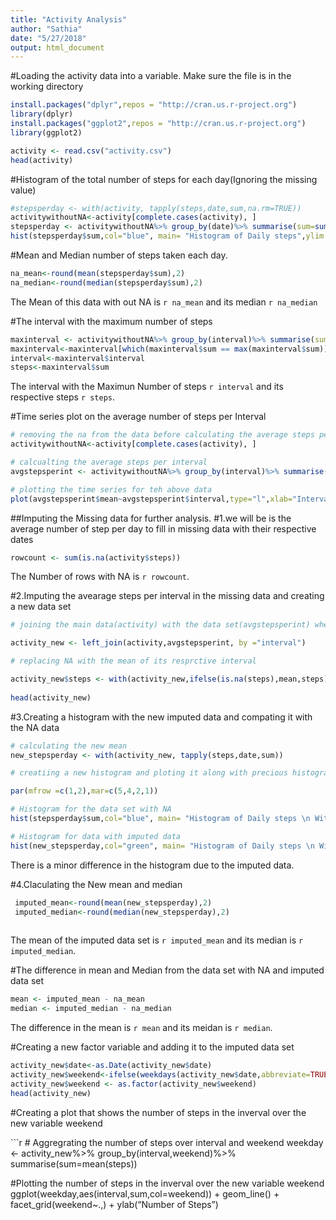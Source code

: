 ```yaml
---
title: "Activity Analysis"
author: "Sathia"
date: "5/27/2018"
output: html_document
---
```




#Loading the activity data into a variable. Make sure the file is in the working directory

```r
install.packages("dplyr",repos = "http://cran.us.r-project.org")
library(dplyr)
install.packages("ggplot2",repos = "http://cran.us.r-project.org")
library(ggplot2)
```

```r
activity <- read.csv("activity.csv")
head(activity)
```

#Histogram of the total number of steps for each day(Ignoring the missing value)

```r
#stepsperday <- with(activity, tapply(steps,date,sum,na.rm=TRUE))
activitywithoutNA<-activity[complete.cases(activity), ]
stepsperday <- activitywithoutNA%>% group_by(date)%>% summarise(sum=sum(steps))
hist(stepsperday$sum,col="blue", main= "Histogram of Daily steps",ylim =c(0,30), xlab="Number of Steps",ylab="Number of days")
```

#Mean and Median number of steps taken each day.

```r
na_mean<-round(mean(stepsperday$sum),2)
na_median<-round(median(stepsperday$sum),2)

```
The Mean of this data with out NA is `r na_mean` and its median `r na_median`

#The interval with the maximum number of steps 

```r
maxinterval <- activitywithoutNA%>% group_by(interval)%>% summarise(sum=sum(steps))
maxinterval<-maxinterval[which(maxinterval$sum == max(maxinterval$sum)),]
interval<-maxinterval$interval
steps<-maxinterval$sum
```
The interval with the Maximun Number of steps `r interval` and its respective steps `r steps`.

#Time series plot on the average number of steps per Interval

```r

# removing the na from the data before calculating the average steps per interval
activitywithoutNA<-activity[complete.cases(activity), ]

# calcualting the average steps per interval
avgstepsperint <- activitywithoutNA%>% group_by(interval)%>% summarise(mean=mean(steps))

# plotting the time series for teh above data
plot(avgstepsperint$mean~avgstepsperint$interval,type="l",xlab="Interval",ylab="Avg no of steps",col="red")
```

##Imputing the Missing data for further analysis.
  #1.we will be is the average number of step per day to fill in missing data with their respective dates
  
```r
rowcount <- sum(is.na(activity$steps))
```
The Number of rows with NA is `r rowcount`.

  #2.Imputing the avearage steps per interval in the missing data and creating a new data set
  
```r
# joining the main data(activity) with the data set(avgstepsperint) where NA was removed and mean was calculated.

activity_new <- left_join(activity,avgstepsperint, by ="interval")

# replacing NA with the mean of its resprctive interval

activity_new$steps <- with(activity_new,ifelse(is.na(steps),mean,steps))
                           
head(activity_new)

```

 #3.Creating a histogram with the new imputed data and compating it with the NA data
 
```r

# calculating the new mean 
new_stepsperday <- with(activity_new, tapply(steps,date,sum))

# creatiing a new histogram and ploting it along with precious histogram with NA data

par(mfrow =c(1,2),mar=c(5,4,2,1))

# Histogram for the data set with NA
hist(stepsperday$sum,col="blue", main= "Histogram of Daily steps \n Without NA data",ylim =c(0,40), xlab="Number of Steps",ylab="Number of days")

# Histogram for data with imputed data
hist(new_stepsperday,col="green", main= "Histogram of Daily steps \n With Imputed steps",ylim =c(0,40), xlab="Number of Steps",ylab="Number of days")

```
There is a minor difference in the histogram due to the imputed data.

 #4.Claculating the New mean and median
 
```r
 imputed_mean<-round(mean(new_stepsperday),2)
 imputed_median<-round(median(new_stepsperday),2)
 
```
The mean of the imputed data set is `r imputed_mean` and its median is `r imputed_median`.

#The difference in mean and Median from the data set with NA and imputed data set
```r
mean <- imputed_mean - na_mean
median <- imputed_median - na_median

```

The difference in the mean is `r mean` and its meidan is `r median`.


#Creating a new factor variable and adding it to the imputed data set
```r
activity_new$date<-as.Date(activity_new$date)
activity_new$weekend<-ifelse(weekdays(activity_new$date,abbreviate=TRUE) %in% c("Sun","Sat"), "Weekend","Weekday")
activity_new$weekend <- as.factor(activity_new$weekend)
head(activity_new)
```

#Creating a plot that shows the number of steps in the inverval over the new variable weekend

```r

# Aggregrating the number of steps over interval and weekend
weekday <- activity_new%>% group_by(interval,weekend)%>% summarise(sum=mean(steps))

#Plotting the number of steps in the inverval over the new variable weekend
ggplot(weekday,aes(interval,sum,col=weekend)) + geom_line() + facet_grid(weekend~.,) + ylab("Number of Steps")

